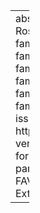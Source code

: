 ---
abstract: ''
author:
- name:
    family: Rosenfelder
    given: Ingrid
- name:
    family: Fruehwald
    given: Josef
- name:
    family: Evanini
    given: Keelan
- name:
    family: Seyfarth
    given: Scott
- name:
    family: Gorman
    given: Kyle
- name:
    family: Prichard
    given: Hilary
- name:
    family: Yuan
    given: Jiahong
citation:
  issued: '2015'
  type: software
  url: http://dx.doi.org/10.5281/zenodo.9846
  version: v1.2.2
date: '2015'
date-format: YYYY
description: v1.2.2
params:
  key: K57PJ2RE
  notes: ''
title: FAVE (Forced Alignment and Vowel Extraction) 1.2.2

---